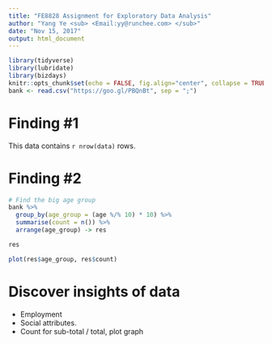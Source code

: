 ```yaml
---
title: "FE8828 Assignment for Exploratory Data Analysis"
author: "Yang Ye <sub> <Email:yy@runchee.com> </sub>"
date: "Nov 15, 2017"
output: html_document
---
```


```r
library(tidyverse)
library(lubridate)
library(bizdays)
knitr::opts_chunk$set(echo = FALSE, fig.align="center", collapse = TRUE, cache = T)
bank <- read.csv("https://goo.gl/PBQnBt", sep = ";")
```

# Finding #1
This data contains `r nrow(data)` rows.

# Finding #2
```r
# Find the big age group
bank %>% 
  group_by(age_group = (age %/% 10) * 10) %>%
  summarise(count = n()) %>%
  arrange(age_group) -> res

res

plot(res$age_group, res$count)
```

# Discover insights of data
- Employment
- Social attributes.
- Count for sub-total / total, plot graph
